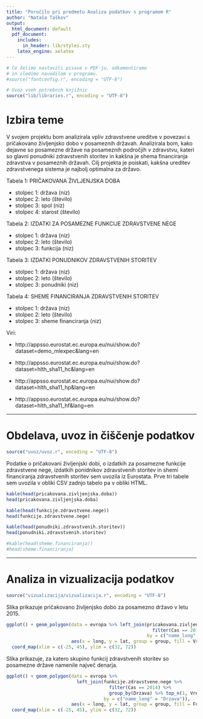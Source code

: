 ```yaml
---
title: "Poročilo pri predmetu Analiza podatkov s programom R"
author: "Nataša Taškov"
output:
  html_document: default
  pdf_document:
    includes:
      in_header: lib/styles.sty
    latex_engine: xelatex
---
```


```r
# Če želimo nastaviti pisave v PDF-ju, odkomentiramo
# in sledimo navodilom v programu.
#source("fontconfig.r", encoding = "UTF-8")

# Uvoz vseh potrebnih knjižnic
source("lib/libraries.r", encoding = "UTF-8")
```

# Izbira teme

V svojem projektu bom analizirala vpliv zdravstvene ureditve v povezavi s pričakovano življenjsko dobo v posameznih državah. Analizirala bom, kako dejavne so posamezne države na posameznih področjih v zdravstvu, kateri so glavni ponudniki zdravstvenih storitev in kakšna je shema financiranja zdravstva v posameznih državah. Cilj projekta je poiskati, kakšna ureditev zdravstvenega sistema je najbolj optimalna za državo.

Tabela 1: PRIČAKOVANA ŽIVLJENJSKA DOBA

*  stolpec 1: država (niz)
*  stolpec 2: leto (število)
*  stolpec 3: spol (niz)
*  stolpec 4: starost (število)

Tabela 2: IZDATKI ZA POSAMEZNE FUNKCIJE ZDRAVSTVENE NEGE

*  stolpec 1: država (niz)
*  stolpec 2: leto (število)
*  stolpec 3: funkcija (niz)

Tabela 3: IZDATKI PONUDNIKOV ZDRAVSTVENIH STORITEV

*  stolpec 1: država (niz)
*  stolpec 2: leto (število)
*  stolpec 3: ponudniki (niz)

Tabela 4: SHEME FINANCIRANJA ZDRAVSTVENIH STORITEV

*  stolpec 1: država (niz)
*  stolpec 2: leto (število)
*  stolpec 3: sheme financiranja (niz)

Viri:

*  http://appsso.eurostat.ec.europa.eu/nui/show.do?dataset=demo_mlexpec&lang=en

*  http://appsso.eurostat.ec.europa.eu/nui/show.do?dataset=hlth_sha11_hc&lang=en

*  http://appsso.eurostat.ec.europa.eu/nui/show.do?dataset=hlth_sha11_hp&lang=en

*  http://appsso.eurostat.ec.europa.eu/nui/show.do?dataset=hlth_sha11_hf&lang=en


***

# Obdelava, uvoz in čiščenje podatkov

```r
source("uvoz/uvoz.r", encoding = "UTF-8")
```

Podatke o pričakovani življenjski dobi, o izdatkih za posamezne funkcije zdravstvene nege, izdatkih ponidnikov zdravstvenih storitev in shemi financiranja zdravstvenih storitev sem uvozila iz Eurostata. Prve tri tabele sem uvozila v obliki CSV zadnjo tabelo pa v obliki HTML.

```r
kable(head(pricakovana.zivljenjska.doba))
head(pricakovana.zivljenjska.doba)

kable(head(funkcije.zdravstvene.nege))
head(funkcije.zdravstvene.nege)

kable(head(ponudniki.zdravstvenih.storitev))
head(ponudniki.zdravstvenih.storitev)

#kable(head(sheme.financiranja))
#head(sheme.financiranja)
```

***

# Analiza in vizualizacija podatkov

```r
source("vizualizacija/vizualizacija.r", encoding = "UTF-8")
```

Slika \ref{fig:zemljevid} prikazuje pričakovano življenjsko dobo za posamezno državo v letu 2015.

```r
ggplot() + geom_polygon(data = evropa %>% left_join(pricakovana.zivljenjska.doba %>%
                                                      filter(Cas == 2015, Spol == "Total"),
                                                    by = c("name_long" = "Drzava")),
                        aes(x = long, y = lat, group = group, fill = Vrednost)) +
  coord_map(xlim = c(-25, 45), ylim = c(32, 72))
```


Slika \ref{fig:zemljevid} prikazuje, za katero skupino funkcij zdravstvenih storitev so posamezne države namenile največ denarja.

```r
ggplot() + geom_polygon(data = evropa %>%
                          left_join(funkcije.zdravstvene.nege %>%
                                      filter(Cas == 2014) %>%
                                      group_by(Drzava) %>% top_n(1, Vrednost),
                                    by = c("name_long" = "Drzava")),
                        aes(x = long, y = lat, group = group, fill = Funkcija)) +
  coord_map(xlim = c(-25, 45), ylim = c(32, 72))
```
